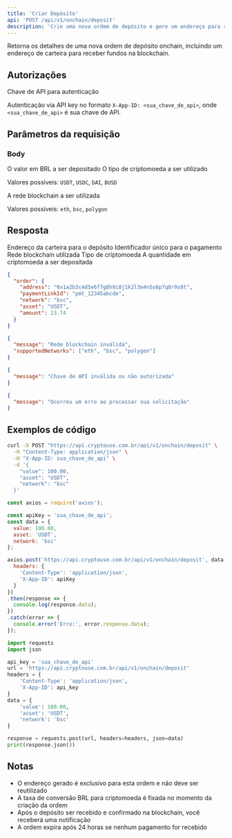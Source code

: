 ```yaml
---
title: 'Criar Depósito'
api: 'POST /api/v1/onchain/deposit'
description: 'Crie uma nova ordem de depósito e gere um endereço para receber fundos'
---
```


Retorna os detalhes de uma nova ordem de depósito onchain, incluindo um endereço de carteira para receber fundos na blockchain.

## Autorizações

<ParamField header="X-App-ID" type="string" required>
  Chave de API para autenticação
</ParamField>

Autenticação via API key no formato `X-App-ID: <sua_chave_de_api>`, onde `<sua_chave_de_api>` é sua chave de API.

## Parâmetros da requisição

### Body

<ParamField body="value" type="number" required>
  O valor em BRL a ser depositado
</ParamField>

<ParamField body="asset" type="string" required>
  O tipo de criptomoeda a ser utilizado
  
  Valores possíveis: `USDT`, `USDC`, `DAI`, `BUSD`
</ParamField>

<ParamField body="network" type="string" required>
  A rede blockchain a ser utilizada
  
  Valores possíveis: `eth`, `bsc`, `polygon`
</ParamField>

## Resposta

<ResponseField name="order" type="object">
  <Expandable title="Propriedades">
    <ResponseField name="address" type="string">
      Endereço da carteira para o depósito
    </ResponseField>
    <ResponseField name="paymentLinkId" type="string">
      Identificador único para o pagamento
    </ResponseField>
    <ResponseField name="network" type="string">
      Rede blockchain utilizada
    </ResponseField>
    <ResponseField name="asset" type="string">
      Tipo de criptomoeda
    </ResponseField>
    <ResponseField name="amount" type="number">
      A quantidade em criptomoeda a ser depositada
    </ResponseField>
  </Expandable>
</ResponseField>

<CodeGroup>

```json Sucesso (201)
{
  "order": {
    "address": "0x1a2b3c4d5e6f7g8h9i0j1k2l3m4n5o6p7q8r9s0t",
    "paymentLinkId": "pmt_12345abcde",
    "network": "bsc",
    "asset": "USDT",
    "amount": 23.74
  }
}
```

```json Erro de rede inválida (400)
{
  "message": "Rede blockchain inválida",
  "supportedNetworks": ["eth", "bsc", "polygon"]
}
```

```json Não autorizado (401)
{
  "message": "Chave de API inválida ou não autorizada"
}
```

```json Erro interno (500)
{
  "message": "Ocorreu um erro ao processar sua solicitação"
}
```

</CodeGroup>

## Exemplos de código

<CodeGroup>

```bash cURL
curl -X POST "https://api.cryptouse.com.br/api/v1/onchain/deposit" \
  -H "Content-Type: application/json" \
  -H "X-App-ID: sua_chave_de_api" \
  -d '{
    "value": 100.00,
    "asset": "USDT",
    "network": "bsc"
  }'
```

```javascript Node.js
const axios = require('axios');

const apiKey = 'sua_chave_de_api';
const data = {
  value: 100.00,
  asset: 'USDT',
  network: 'bsc'
};

axios.post('https://api.cryptouse.com.br/api/v1/onchain/deposit', data, {
  headers: {
    'Content-Type': 'application/json',
    'X-App-ID': apiKey
  }
})
.then(response => {
  console.log(response.data);
})
.catch(error => {
  console.error('Erro:', error.response.data);
});
```

```python Python
import requests
import json

api_key = 'sua_chave_de_api'
url = 'https://api.cryptouse.com.br/api/v1/onchain/deposit'
headers = {
    'Content-Type': 'application/json',
    'X-App-ID': api_key
}
data = {
    'value': 100.00,
    'asset': 'USDT',
    'network': 'bsc'
}

response = requests.post(url, headers=headers, json=data)
print(response.json())
```

</CodeGroup>

## Notas

- O endereço gerado é exclusivo para esta ordem e não deve ser reutilizado
- A taxa de conversão BRL para criptomoeda é fixada no momento da criação da ordem
- Após o depósito ser recebido e confirmado na blockchain, você receberá uma notificação
- A ordem expira após 24 horas se nenhum pagamento for recebido 